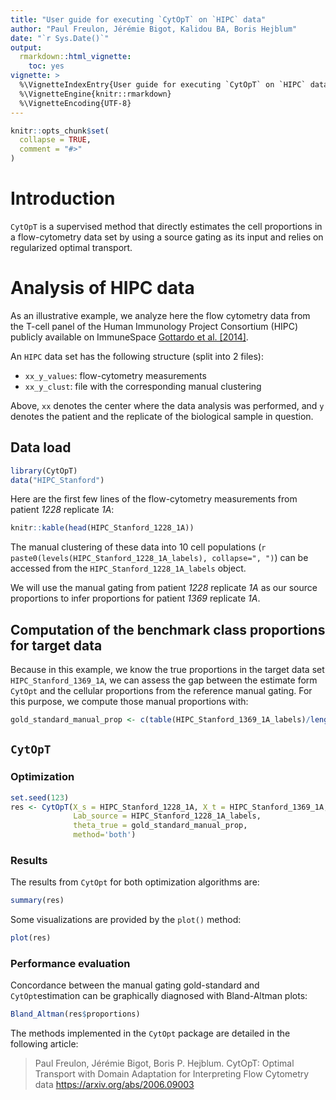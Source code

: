 ```yaml
---
title: "User guide for executing `CytOpT` on `HIPC` data"
author: "Paul Freulon, Jérémie Bigot, Kalidou BA, Boris Hejblum"
date: "`r Sys.Date()`"
output:
  rmarkdown::html_vignette:
    toc: yes
vignette: >
  %\VignetteIndexEntry{User guide for executing `CytOpT` on `HIPC` data}
  %\VignetteEngine{knitr::rmarkdown}
  %\VignetteEncoding{UTF-8}
---
```


```r
knitr::opts_chunk$set(
  collapse = TRUE,
  comment = "#>"
)
```

# Introduction

`CytOpT` is a supervised method that directly estimates the cell proportions in a flow-cytometry data set by using a source gating as its input and relies on regularized optimal transport.

# Analysis of HIPC data

As an illustrative example, we analyze here the flow cytometry data from the T-cell panel of the Human Immunology Project Consortium (HIPC) publicly available on ImmuneSpace [Gottardo et al. [2014]](https://www.nature.com/articles/nbt.2777).

An `HIPC` data set has the following structure (split into 2 files):

 - `xx_y_values`: flow-cytometry measurements
 - `xx_y_clust`: file with the corresponding manual clustering

Above, `xx` denotes the center where the data analysis was performed, and `y` denotes the patient and the replicate of the biological sample in question.


## Data load

```r
library(CytOpT)
data("HIPC_Stanford")
```

Here are the first few lines of the flow-cytometry measurements from patient *1228* replicate *1A*:
```r
knitr::kable(head(HIPC_Stanford_1228_1A))
```
The manual clustering of these data into 10 cell populations (`r paste0(levels(HIPC_Stanford_1228_1A_labels), collapse=", ")`) can be accessed from the `HIPC_Stanford_1228_1A_labels` object.

We will use the manual gating from patient *1228* replicate *1A* as our source proportions to infer proportions for patient *1369* replicate *1A*.

## Computation of the benchmark class proportions for target data

Because in this example, we know the true proportions in the target data set `HIPC_Stanford_1369_1A`, we can assess the gap between the estimate form `CytOpt` and the cellular proportions from the reference manual gating. For this purpose, we compute those manual proportions with:
```r
gold_standard_manual_prop <- c(table(HIPC_Stanford_1369_1A_labels)/length(HIPC_Stanford_1369_1A_labels))
```

## `CytOpT`


### Optimization

```r
set.seed(123)
res <- CytOpT(X_s = HIPC_Stanford_1228_1A, X_t = HIPC_Stanford_1369_1A, 
              Lab_source = HIPC_Stanford_1228_1A_labels,
              theta_true = gold_standard_manual_prop,
              method='both')
```


### Results

The results from `CytOpt` for both optimization algorithms are:
```r
summary(res)
```

Some visualizations are provided by the `plot()` method:
```r
plot(res)
```

### Performance evaluation

Concordance between the manual gating gold-standard and `CytOpt`estimation can be graphically diagnosed with Bland-Altman plots:

```r
Bland_Altman(res$proportions)
```

The methods implemented in the `CytOpt` package are detailed in the following article:

> Paul Freulon, Jérémie Bigot, Boris P. Hejblum. CytOpT: Optimal
> Transport with Domain Adaptation for Interpreting Flow Cytometry data
> <https://arxiv.org/abs/2006.09003>
